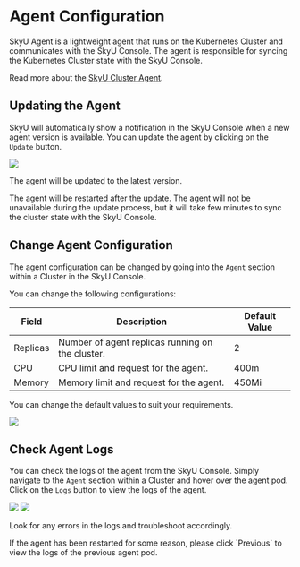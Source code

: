 
# Agent Configuration

SkyU Agent is a lightweight agent that runs on the Kubernetes Cluster and communicates with the SkyU Console. The agent is responsible for syncing the Kubernetes Cluster state with the SkyU Console.

Read more about the [SkyU Cluster Agent](/docs/concepts/cluster-agent).

## Updating the Agent

SkyU will automatically show a notification in the SkyU Console when a new agent version is available. You can update the agent by clicking on the `Update` button.

<Image src="/assets/images/clusters/agent-update.png"   width={1000} height={500}  />

The agent will be updated to the latest version.

<Callout type="info">
The agent will be restarted after the update. The agent will not be unavailable during the update process, but it will take few minutes to sync the cluster state with the SkyU Console.
</Callout>


## Change Agent Configuration

The agent configuration can be changed by going into the `Agent` section within a Cluster in the SkyU Console.

You can change the following configurations:

| Field    | Description                                      | Default Value |
| -------- | ------------------------------------------------ | ------------- |
| Replicas | Number of agent replicas running on the cluster. | 2             |
| CPU      | CPU limit and request for the agent.             | 400m          |
| Memory   | Memory limit and request for the agent.          | 450Mi         |


You can change the default values to suit your requirements.


<Image src="/assets/images/clusters/agent-config.png"   width={1000} height={500}  />


## Check Agent Logs

You can check the logs of the agent from the SkyU Console. Simply navigate to the `Agent` section within a Cluster and hover over the agent pod. Click on the `Logs` button to view the logs of the agent.

<Image src="/assets/images/clusters/agent-logs-1.png"   width={1000} height={500}  />


<Image src="/assets/images/clusters/agent-logs-2.png"   width={1000} height={500}  />

Look for any errors in the logs and troubleshoot accordingly.

<Callout type="info">
If the agent has been restarted for some reason, please click `Previous` to view the logs of the previous agent pod.
</Callout>
